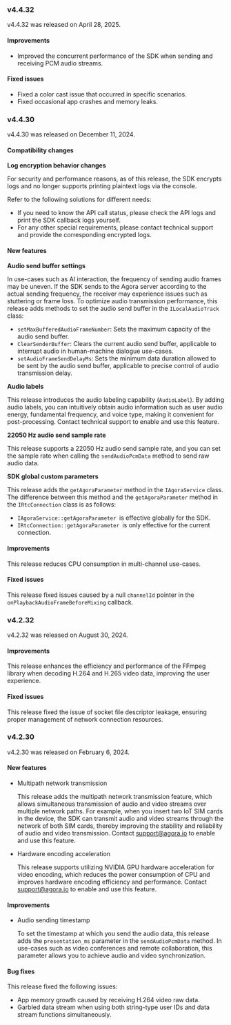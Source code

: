<PlatformWrapper platform="linux-cpp">

### v4.4.32
 
 v4.4.32 was released on April 28, 2025.
 
#### Improvements
 - Improved the concurrent performance of the SDK when sending and receiving PCM audio streams.
 
#### Fixed issues
- Fixed a color cast issue that occurred in specific scenarios.
- Fixed occasional app crashes and memory leaks.
 
### v4.4.30

v4.4.30 was released on December 11, 2024.

#### Compatibility changes

**Log encryption behavior changes**

For security and performance reasons, as of this release, the SDK encrypts logs and no longer supports printing plaintext logs via the console.

Refer to the following solutions for different needs:

- If you need to know the API call status, please check the API logs and print the SDK callback logs yourself.
- For any other special requirements, please contact technical support and provide the corresponding encrypted logs.

#### New features

**Audio send buffer settings**

In use-cases such as AI interaction, the frequency of sending audio frames may be uneven. If the SDK sends to the Agora server according to the actual sending frequency, the receiver may experience issues such as stuttering or frame loss. To optimize audio transmission performance, this release adds methods to set the audio send buffer in the `ILocalAudioTrack` class:

- `setMaxBufferedAudioFrameNumber`: Sets the maximum capacity of the audio send buffer.
- `ClearSenderBuffer`: Clears the current audio send buffer, applicable to interrupt audio in human-machine dialogue use-cases.
- `setAudioFrameSendDelayMs`: Sets the minimum data duration allowed to be sent by the audio send buffer, applicable to precise control of audio transmission delay.

**Audio labels**

This release introduces the audio labeling capability (`AudioLabel`). By adding audio labels, you can intuitively obtain audio information such as user audio energy, fundamental frequency, and voice type, making it convenient for post-processing. Contact technical support to enable and use this feature.

**22050 Hz audio send sample rate**

This release supports a 22050 Hz audio send sample rate, and you can set the sample rate when calling the `sendAudioPcmData` method to send raw audio data.

**SDK global custom parameters**

This release adds the `getAgoraParameter` method in the `IAgoraService` class. The difference between this method and the `getAgoraParameter` method in the `IRtcConnection` class is as follows:

- `IAgoraService::getAgoraParameter `is effective globally for the SDK.
- `IRtcConnection::getAgoraParameter `is only effective for the current connection.

#### Improvements

This release reduces CPU consumption in multi-channel use-cases.

#### Fixed issues

This release fixed issues caused by a null `channelId` pointer in the `onPlaybackAudioFrameBeforeMixing` callback.

### v4.2.32

v4.2.32 was released on August 30, 2024.

#### Improvements

This release enhances the efficiency and performance of the FFmpeg library when decoding H.264 and H.265 video data, improving the user experience.

#### Fixed issues

This release fixed the issue of socket file descriptor leakage, ensuring proper management of network connection resources.

### v4.2.30

v4.2.30 was released on February 6, 2024.

#### New features

- Multipath network transmission

    This release adds the multipath network transmission feature, which allows simultaneous transmission of audio and video streams over multiple network paths. For example, when you insert two IoT SIM cards in the device, the SDK can transmit audio and video streams through the network of both SIM cards, thereby improving the stability and reliability of audio and video transmission. Contact support@agora.io to enable and use this feature.

- Hardware encoding acceleration

    This release supports utilizing NVIDIA GPU hardware acceleration for video encoding, which reduces the power consumption of CPU and improves hardware encoding efficiency and performance. Contact support@agora.io to enable and use this feature.

#### Improvements

- Audio sending timestamp

    To set the timestamp at which you send the audio data, this release adds the `presentation_ms` parameter in the `sendAudioPcmData` method. In use-cases such as video conferences and remote collaboration, this parameter allows you to achieve audio and video synchronization.

#### Bug fixes

This release fixed the following issues:

- App memory growth caused by receiving H.264 video raw data.
- Garbled data stream when using both string-type user IDs and data stream functions simultaneously.

</PlatformWrapper>
